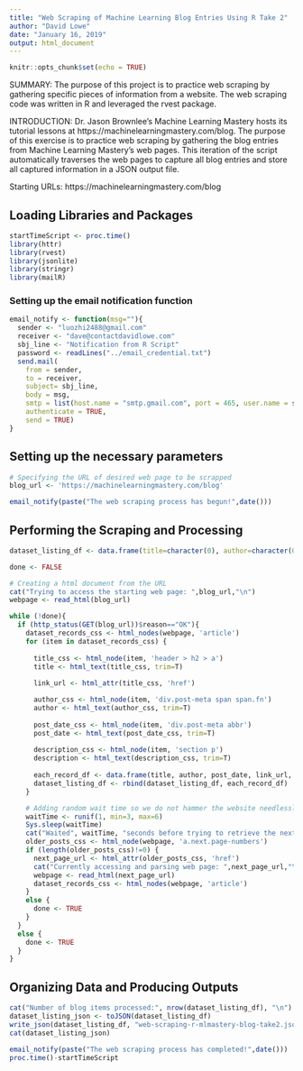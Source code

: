 ```yaml
---
title: "Web Scraping of Machine Learning Blog Entries Using R Take 2"
author: "David Lowe"
date: "January 16, 2019"
output: html_document
---
```


```r
knitr::opts_chunk$set(echo = TRUE)
```

SUMMARY: The purpose of this project is to practice web scraping by gathering specific pieces of information from a website. The web scraping code was written in R and leveraged the rvest package.

INTRODUCTION: Dr. Jason Brownlee's Machine Learning Mastery hosts its tutorial lessons at https://machinelearningmastery.com/blog. The purpose of this exercise is to practice web scraping by gathering the blog entries from Machine Learning Mastery's web pages. This iteration of the script automatically traverses the web pages to capture all blog entries and store all captured information in a JSON output file.

Starting URLs: https://machinelearningmastery.com/blog

## Loading Libraries and Packages

```r
startTimeScript <- proc.time()
library(httr)
library(rvest)
library(jsonlite)
library(stringr)
library(mailR)
```

### Setting up the email notification function

```r
email_notify <- function(msg=""){
  sender <- "luozhi2488@gmail.com"
  receiver <- "dave@contactdavidlowe.com"
  sbj_line <- "Notification from R Script"
  password <- readLines("../email_credential.txt")
  send.mail(
    from = sender,
    to = receiver,
    subject= sbj_line,
    body = msg,
    smtp = list(host.name = "smtp.gmail.com", port = 465, user.name = sender, passwd = password, ssl = TRUE),
    authenticate = TRUE,
    send = TRUE)
}
```

## Setting up the necessary parameters

```r
# Specifying the URL of desired web page to be scrapped
blog_url <- 'https://machinelearningmastery.com/blog'
```

```r
email_notify(paste("The web scraping process has begun!",date()))
```

## Performing the Scraping and Processing

```r
dataset_listing_df <- data.frame(title=character(0), author=character(0), post_date=character(0), link_url=character(0), description=character(0))

done <- FALSE

# Creating a html document from the URL
cat("Trying to access the starting web page: ",blog_url,"\n")
webpage <- read_html(blog_url)

while (!done){
  if (http_status(GET(blog_url))$reason=="OK"){
    dataset_records_css <- html_nodes(webpage, 'article')
    for (item in dataset_records_css) {
    
      title_css <- html_node(item, 'header > h2 > a')
      title <- html_text(title_css, trim=T)
  
      link_url <- html_attr(title_css, 'href')

      author_css <- html_node(item, 'div.post-meta span span.fn')
      author <- html_text(author_css, trim=T)
    
      post_date_css <- html_node(item, 'div.post-meta abbr')
      post_date <- html_text(post_date_css, trim=T)
    
      description_css <- html_node(item, 'section p')
      description <- html_text(description_css, trim=T)
  
      each_record_df <- data.frame(title, author, post_date, link_url, description)
      dataset_listing_df <- rbind(dataset_listing_df, each_record_df)
    }

    # Adding random wait time so we do not hammer the website needlessly
    waitTime <- runif(1, min=3, max=6)
    Sys.sleep(waitTime)
    cat("Waited", waitTime, "seconds before trying to retrieve the next URL\n")
    older_posts_css <- html_node(webpage, 'a.next.page-numbers')
    if (length(older_posts_css)!=0) {
      next_page_url <- html_attr(older_posts_css, 'href')
      cat("Currently accessing and parsing web page: ",next_page_url,"\n")
      webpage <- read_html(next_page_url)
      dataset_records_css <- html_nodes(webpage, 'article')
    }
    else {
      done <- TRUE
    }
  }
  else {
    done <- TRUE
  }
}
```

## Organizing Data and Producing Outputs

```r
cat("Number of blog items processed:", nrow(dataset_listing_df), "\n")
dataset_listing_json <- toJSON(dataset_listing_df)
write_json(dataset_listing_df, "web-scraping-r-mlmastery-blog-take2.json")
cat(dataset_listing_json)
```

```r
email_notify(paste("The web scraping process has completed!",date()))
proc.time()-startTimeScript
```